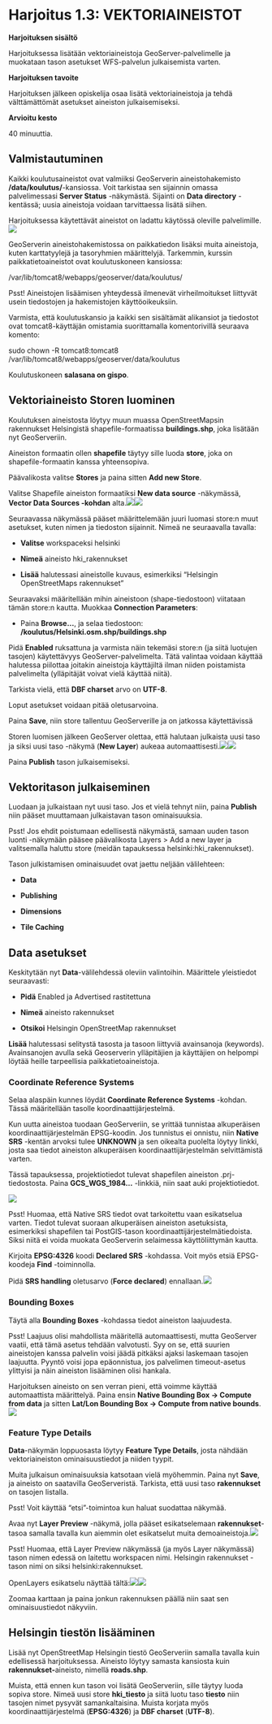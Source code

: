 # Harjoitus 1.3: VEKTORIAINEISTOT

**Harjoituksen sisältö**

Harjoituksessa lisätään vektoriaineistoja GeoServer-palvelimelle ja muokataan tason asetukset WFS-palvelun julkaisemista varten.

**Harjoituksen tavoite**

Harjoituksen jälkeen opiskelija osaa lisätä vektoriaineistoja ja tehdä välttämättömät asetukset aineiston julkaisemiseksi.

**Arvioitu kesto**

40 minuuttia.

## **Valmistautuminen**

Kaikki koulutusaineistot ovat valmiiksi GeoServerin aineistohakemisto **/data/koulutus/**-kansiossa. Voit tarkistaa sen sijainnin omassa palvelimessasi **Server Status** -näkymästä. Sijainti on **Data directory** -kentässä; uusia aineistoja voidaan tarvittaessa lisätä siihen. 

Harjoituksessa käytettävät aineistot on ladattu käytössä oleville palvelimille.![](https://lh5.googleusercontent.com/NMnlvZKUjtx9MsuYWRNCudQ_fLavX11-qg9YllazBDaoD6XHEcbfnKb9EIS85_1vG7NssLmD5qa4uWa6uOELsNpF6aFyg9HD343_JdFkhoTnR6Y9_XQm8JlQySmozxAi15M9JKUN_u-OuFPv8t5w7OKTttRB7U1Dwry-4bULBcKdKrIIK64bqoaR2-dA)

GeoServerin aineistohakemistossa on paikkatiedon lisäksi muita aineistoja, kuten karttatyylejä ja tasoryhmien määrittelyjä. Tarkemmin, kurssin paikkatietoaineistot ovat koulutuskoneen kansiossa: 

::: code-box
/var/lib/tomcat8/webapps/geoserver/data/koulutus/
:::

::: hint-box
Psst! Aineistojen lisäämisen yhteydessä ilmenevät virheilmoitukset liittyvät usein tiedostojen ja hakemistojen käyttöoikeuksiin.
:::

Varmista, että koulutuskansio ja kaikki sen sisältämät alikansiot ja tiedostot ovat tomcat8-käyttäjän omistamia suorittamalla komentorivillä seuraava komento:

::: commandline-box
sudo chown -R tomcat8:tomcat8 /var/lib/tomcat8/webapps/geoserver/data/koulutus
:::

Koulutuskoneen **salasana on gispo**.

## **Vektoriaineisto Storen luominen**

Koulutuksen aineistosta löytyy muun muassa OpenStreetMapsin rakennukset Helsingistä shapefile-formaatissa **buildings.shp**, joka lisätään nyt GeoServeriin.

Aineiston formaatin ollen **shapefile** täytyy sille luoda **store**, joka on shapefile-formaatin kanssa yhteensopiva.

Päävalikosta valitse **Stores** ja paina sitten **Add new Store**.

Valitse Shapefile aineiston formaatiksi **New data source** -näkymässä, **Vector Data Sources -kohdan** alta.![](https://lh5.googleusercontent.com/oTJ1uMsH1Mj_QSsOey14TqQNB85QpzsXb0Wd_VbmLe12uo2FEBHFNm7TPzG7qq1Th-UcpLPhR6I6z6eG6SUY_3R3hB4xo0rtENOKH5SjqQkg8hTstjtDnTPUuc5t3mPQLp7uGKZf-ZkBeva2mFz4H3QBknPZkyZWTur3LrHbXqxurup2wgfTb26R2ZOz)![](https://lh6.googleusercontent.com/QIhYOQqx5beu_0mmsw8FW-KEW3gb_dOYNb9BV2zJdVTeOtgVOpQrVNqd-IcKJn73fTfTh-WgLJ1lD-MtCmwnJgKo3-THxRtp_XM1rVLIjNS6UBMPE4a9HhHGi7q2Uvg1rcTzDJ0nWyH7gJBKRiCu6kCF6JLdbyw07ljIKNxfRfknBl97G4pC9tzgviSQ)

Seuraavassa näkymässä pääset määrittelemään juuri luomasi store:n muut asetukset, kuten nimen ja tiedoston sijainnit. Nimeä ne seuraavalla tavalla:

-   **Valitse** workspaceksi helsinki

-   **Nimeä** aineisto hki_rakennukset

-   **Lisää** halutessasi aineistolle kuvaus, esimerkiksi "Helsingin OpenStreetMaps rakennukset"

Seuraavaksi määritellään mihin aineistoon (shape-tiedostoon) viitataan tämän store:n kautta. Muokkaa **Connection Parameters**:

-   Paina **Browse...**, ja selaa tiedostoon: **/koulutus/Helsinki.osm.shp/buildings.shp**

Pidä **Enabled** ruksattuna ja varmista näin tekemäsi store:n (ja siitä luotujen tasojen) käytettävyys GeoServer-palvelimelta. Tätä valintaa voidaan käyttää halutessa piilottaa joitakin aineistoja käyttäjiltä ilman niiden poistamista palvelimelta (ylläpitäjät voivat vielä käyttää niitä).

Tarkista vielä, että **DBF charset** arvo on **UTF-8**.

Loput asetukset voidaan pitää oletusarvoina.

Paina **Save**, niin store tallentuu GeoServerille ja on jatkossa käytettävissä

Storen luomisen jälkeen GeoServer olettaa, että halutaan julkaista uusi taso ja siksi uusi taso -näkymä (**New Layer**) aukeaa automaattisesti.![](https://lh5.googleusercontent.com/56Vo1Huz8HxY88dOxNkQTE-dBwhiBoOm_MN-pypkvC96UDxKx5dUzd3ElhtxlrfiZ4EqJRIFqb44nciFaw4ejXrXsIJlp4JxbtR2ugU6N7tPadv7PKaJePv5ksJW4tsCMcb7-RYVstA-K_iYHH2XJijPFyB58tGBwD4VEqIcSfYqEE_zqC2E2xS7WmfA)![](https://lh4.googleusercontent.com/BfVEW8-IGp8q3FegVwfybWqtJYgHE1CZZmmol0WE7nVkP7AAm8zAwFFBoHRGQo8j3HCiI2uh2VDh0mfgFbbZJvvbamxv7tz2ZdQlBsWgDc2EmAcrq0fGwWIVvHK-eQoVOGSZTTuBWCWZq3x2ZiDB_GSoXwPm7FtyKJbtCDGIDj9BBrQxdi11Trmo1cI6)

Paina **Publish** tason julkaisemiseksi.

## **Vektoritason julkaiseminen**

Luodaan ja julkaistaan nyt uusi taso. Jos et vielä tehnyt niin, paina **Publish** niin pääset muuttamaan julkaistavan tason ominaisuuksia.

::: hint-box
Psst! Jos ehdit poistumaan edellisestä näkymästä, samaan uuden tason luonti -näkymään pääsee päävalikosta Layers \> Add a new layer ja valitsemalla haluttu store (meidän tapauksessa helsinki:hki_rakennukset).
:::

Tason julkistamisen ominaisuudet ovat jaettu neljään välilehteen:

-   **Data**

-   **Publishing**

-   **Dimensions**

-   **Tile Caching**

## **Data asetukset**

Keskitytään nyt **Data**-välilehdessä oleviin valintoihin. Määrittele yleistiedot seuraavasti:

-   **Pidä** Enabled ja Advertised rastitettuna

-   **Nimeä** aineisto rakennukset

-   **Otsikoi** Helsingin OpenStreetMap rakennukset

**Lisää** halutessasi selitystä tasosta ja tasoon liittyviä avainsanoja (keywords). Avainsanojen avulla sekä Geoserverin ylläpitäjien ja käyttäjien on helpompi löytää heille tarpeellisia paikkatietoaineistoja.

### **Coordinate Reference Systems**

Selaa alaspäin kunnes löydät **Coordinate Reference Systems** -kohdan. Tässä määritellään tasolle koordinaattijärjestelmä.

Kun uutta aineistoa tuodaan GeoServeriin, se yrittää tunnistaa alkuperäisen koordinaattijärjestelmän EPSG-koodin. Jos tunnistus ei onnistu, niin **Native SRS** -kentän arvoksi tulee **UNKNOWN** ja sen oikealta puolelta löytyy linkki, josta saa tiedot aineiston alkuperäisen koordinaattijärjestelmän selvittämistä varten.

Tässä tapauksessa, projektiotiedot tulevat shapefilen aineiston .prj-tiedostosta. Paina **GCS_WGS_1984...** -linkkiä, niin saat auki projektiotiedot.

![](https://lh4.googleusercontent.com/cdz5VFXU4fuqWiHtwdATXCN0a3_TW_wTCEuEJ98nL4WlWDusJ8ZFcTW4CIbosnM9_70IpJtDgshjS30_AAAXvPsCuovSby5CrjsxG-pwL9c6TS0AOeubRju6bOPX3_txmn9AgYsC80qnzt8yRgiLoaVQ1HJREeEzSMGy-UOZy6p9Qpjnji60qVtnzjWx)

::: hint-box
Psst! Huomaa, että Native SRS tiedot ovat tarkoitettu vaan esikatselua varten. Tiedot tulevat suoraan alkuperäisen aineiston asetuksista, esimerkiksi shapefilen tai PostGIS-tason koordinaattijärjestelmätiedoista. Siksi niitä ei voida muokata GeoServerin selaimessa käyttöliittymän kautta.
:::

Kirjoita **EPSG:4326** koodi **Declared SRS** -kohdassa. Voit myös etsiä EPSG-koodeja **Find** -toiminnolla.

Pidä **SRS handling** oletusarvo (**Force declared**) ennallaan.![](https://lh4.googleusercontent.com/Taek9Bk9DYdtYZTWQQpV7Op_HiX_UEb_0v2eOkmCV-U1Wk_0lRz8xf3KEZBk1SvPsFHOe2KzAEHgCgZw9tzniTDixvJGCSXXhndD4IAtiWLcx2den1Y8x_ChevxZL5UWyd2JctqX_aoBMweeqF2z9XQO-FMCM_j18WmdAIrWTb6cL3-g3xIxdsogw_Jh)

### **Bounding Boxes**

Täytä alla **Bounding Boxes** -kohdassa tiedot aineiston laajuudesta.

::: hint-box
Psst! Laajuus olisi mahdollista määritellä automaattisesti, mutta GeoServer vaatii, että tämä asetus tehdään valvotusti. Syy on se, että suurien aineistojen kanssa palvelin voisi jäädä pitkäksi ajaksi laskemaan tasojen laajuutta. Pyyntö voisi jopa epäonnistua, jos palvelimen timeout-asetus ylittyisi ja näin aineiston lisääminen olisi hankala.
:::

Harjoituksen aineisto on sen verran pieni, että voimme käyttää automaattista määrittelyä. Paina ensin **Native Bounding Box → Compute from data** ja sitten **Lat/Lon Bounding Box → Compute from native bounds**. ![](https://lh6.googleusercontent.com/OEMrmmA4MkfpxjQUUy_tDBpoCHbXf4gXF8nQP6NNAtRZnJdyfQHKmzF4ZjgxL_EbyRhliwytSFPyWL-mD9ejIigBWUts4CKyuS5UwtoxD6yhRNvANOflrylcYq2AwsEAvLnirjw8YRubg689kwhEOtBc8DwuSRcpLNxkxRyUUJ337f7RiQYsBtODs8QD)

### **Feature Type Details**

**Data**-näkymän loppuosasta löytyy **Feature Type Details**, josta nähdään vektoriaineiston ominaisuustiedot ja niiden tyypit.

Muita julkaisun ominaisuuksia katsotaan vielä myöhemmin. Paina nyt **Save**, ja aineisto on saatavilla GeoServeristä. Tarkista, että uusi taso **rakennukset** on tasojen listalla.

::: hint-box
Psst! Voit käyttää "etsi"-toimintoa kun haluat suodattaa näkymää.
:::

Avaa nyt **Layer Preview** -näkymä, jolla pääset esikatselemaan **rakennukset**-tasoa samalla tavalla kun aiemmin olet esikatselut muita demoaineistoja.![](https://lh5.googleusercontent.com/ORKD1fXW0LkrfvrcFFKbe_0w8hr5H8Y8kFxZg2kXsv9MLfn88Un-_wmLGK7kYA6YiCi7_gfI2iR8YIGKVFQBBC8Bfr24lz_SHrD0M7YjDa27YCQlMQ0TBprQ-_yKOvicZtYF4uy2OeEV4lLcTltl5nuVCBz8DzV9cZTnqjyma9xzf0QdxC8p6gNhaTRJ)

::: hint-box
Psst! Huomaa, että Layer Preview näkymässä (ja myös Layer näkymässä) tason nimen edessä on laitettu workspacen nimi. Helsingin rakennukset -tason nimi on siksi helsinki:rakennukset.
:::

OpenLayers esikatselu näyttää tältä:![](https://lh6.googleusercontent.com/7Ut2UEn1b9XCgD7zUz_h3DHTYFZfMRoKjDg8rla_3TfVo2bpv3uYvqN95CVSdKn1r3tiXmfqyK3AVDf8WlGrm_rXim5cuMskFN0CTtv6GfAjdu62AmAffoKXUEKfZCdQU4neeZ55RqNf9Sds9qXj2OEBOkdxgy1Dch5prXvarmA0IVBfiMKWsT0fftAN)![](https://lh3.googleusercontent.com/W1gFn1eC4oJuLJFkubajRiOJjm2t-fxrEjCB_1Z6KCvauY8bZ7flUBHwvdq5IVeyBLGBF_sNUepdcHV2OuIb3M8RLUoXvuZEq6VrJuvfHaY47jCRx3PpAsT_MLulA_pPBwHcJES87doIJK-7WIkpTAYVJ3__V-brGTFQg3fUcwfsXl0o27uWclNUGZzw)

Zoomaa karttaan ja paina jonkun rakennuksen päällä niin saat sen ominaisuustiedot näkyviin.

## **Helsingin tiestön lisääminen**

Lisää nyt OpenStreetMap Helsingin tiestö GeoServeriin samalla tavalla kuin edellisessä harjoituksessa. Aineisto löytyy samasta kansiosta kuin **rakennukset-**aineisto, nimellä **roads.shp**.

Muista, että ennen kun tason voi lisätä GeoServeriin, sille täytyy luoda sopiva store. Nimeä uusi store **hki_tiesto** ja siitä luotu taso **tiesto** niin tasojen nimet pysyvät samankaltaisina. Muista korjata myös koordinaattijärjestelmä (**EPSG:4326**) ja **DBF charset** (**UTF-8**).
